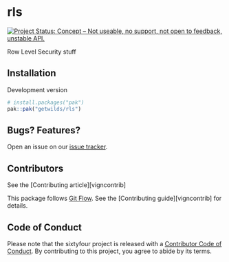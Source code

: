 <!-- Don't edit README.md! Edit README.Rmd, then run `make readme` -->

# rls

<!-- badges: start -->
[![Project Status: Concept – Not useable, no support, not open to feedback, unstable API.](https://getwilds.org/badges/badges/concept.svg)](https://getwilds.org/badges/#concept)
<!-- badges: end -->

Row Level Security stuff

## Installation

Development version

```r
# install.packages("pak")
pak::pak("getwilds/rls")
```

## Bugs? Features?

Open an issue on our [issue tracker](https://github.com/getwilds/sixtyfour/issues/).

## Contributors

See the [Contributing article][vigncontrib]

This package follows [Git Flow](https://nvie.com/posts/a-successful-git-branching-model/). See the [Contributing guide][vigncontrib] for details.

## Code of Conduct

Please note that the sixtyfour project is released with a [Contributor Code of Conduct](https://contributor-covenant.org/version/2/1/CODE_OF_CONDUCT.html). By contributing to this project, you agree to abide by its terms.
